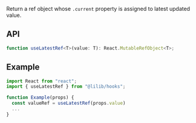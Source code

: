 Return a ref object whose `.current` property is assigned to latest updated value.

## API

```ts
function useLatestRef<T>(value: T): React.MutableRefObject<T>;
```

## Example

```ts
import React from "react";
import { useLatestRef } from "@lilib/hooks";

function Example(props) {
  const valueRef = useLatestRef(props.value)
  ...
}
```
